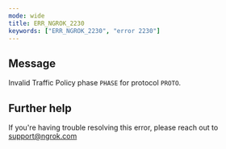 ```yaml
---
mode: wide
title: ERR_NGROK_2230
keywords: ["ERR_NGROK_2230", "error 2230"]
---
```


## Message

Invalid Traffic Policy phase `PHASE` for protocol `PROTO`.

## Further help

If you're having trouble resolving this error, please reach out to [support@ngrok.com](mailto:support@ngrok.com?subject=Help%20with%20ERR_NGROK_2230)
